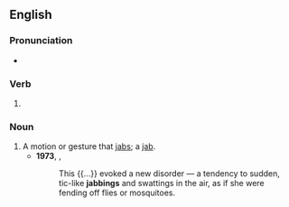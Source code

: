 ==English==

===Pronunciation===
* {{IPA|en|/ˈdʒæbɪŋ/}}

===Verb===
{{head|en|verb form}}

# {{present participle of|en|jab|nocat=1}}

===Noun===
{{en-noun}}

# A motion or gesture that [[jab]]s; a [[jab]].
#* '''1973''', {{w|Oliver Sacks}}, ''{{w|Awakenings}}''
#*: This {{...}} evoked a new disorder &mdash; a tendency to sudden, tic-like '''jabbings''' and swattings in the air, as if she were fending off flies or mosquitoes.